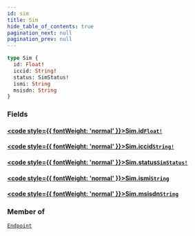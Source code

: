 ```yaml
---
id: sim
title: Sim
hide_table_of_contents: true
pagination_next: null
pagination_prev: null
---
```








 

```graphql
type Sim {
  id: Float!
  iccid: String!
  status: SimStatus!
  ismi: String
  msisdn: String
}
```


### Fields

#### [<code style={{ fontWeight: 'normal' }}>Sim.<b>id</b></code>](#)<Bullet />[`Float!`](/graphql/scalars/float) <Badge class="secondary" text="non-null"/> <Badge class="secondary" text="scalar"/>
> 
> 

#### [<code style={{ fontWeight: 'normal' }}>Sim.<b>iccid</b></code>](#)<Bullet />[`String!`](/graphql/scalars/string) <Badge class="secondary" text="non-null"/> <Badge class="secondary" text="scalar"/>
> 
> 

#### [<code style={{ fontWeight: 'normal' }}>Sim.<b>status</b></code>](#)<Bullet />[`SimStatus!`](/graphql/objects/sim-status) <Badge class="secondary" text="non-null"/> <Badge class="secondary" text="object"/>
> 
> 

#### [<code style={{ fontWeight: 'normal' }}>Sim.<b>ismi</b></code>](#)<Bullet />[`String`](/graphql/scalars/string) <Badge class="secondary" text="scalar"/>
> 
> 

#### [<code style={{ fontWeight: 'normal' }}>Sim.<b>msisdn</b></code>](#)<Bullet />[`String`](/graphql/scalars/string) <Badge class="secondary" text="scalar"/>
> 
> 



### Member of

[`Endpoint`](/graphql/objects/endpoint)  <Badge className="secondary" text="object"/>



